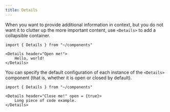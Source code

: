 ```yaml
---
title: Details
---
```


When you want to provide additional information in context, but you do not want it to clutter up the more important content, use `<Details>` to add a collapsible container.

```mdx live
import { Details } from "~/components"

<Details header="Open me!">
    Hello, world!
</Details>
```

You can specify the default configuration of each instance of the `<Details>` component (that is, whether it is open or closed by default).

```mdx live
import { Details } from "~/components"

<Details header="Close me!" open = {true}>
    Long piece of code example.
</Details>
```
